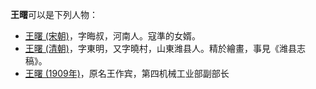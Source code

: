 '''王曙'''可以是下列人物：
*[[王曙_(宋朝)|王曙 (宋朝)]]，字晦叔，河南人。寇準的女婿。
*[[王曙_(清朝)|王曙 (清朝)]]，字東明，又字曉村，山東潍县人。精於繪畫，事見《潍县志稿》。 
* [[王曙_(1909年)|王曙 (1909年)]]，原名王作宾，第四机械工业部副部长

{{disambig|S曙|cat=二字王姓人名消歧义}}